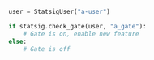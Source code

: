 ```python
user = StatsigUser("a-user")

if statsig.check_gate(user, "a_gate"):
    # Gate is on, enable new feature
else:
    # Gate is off
```
